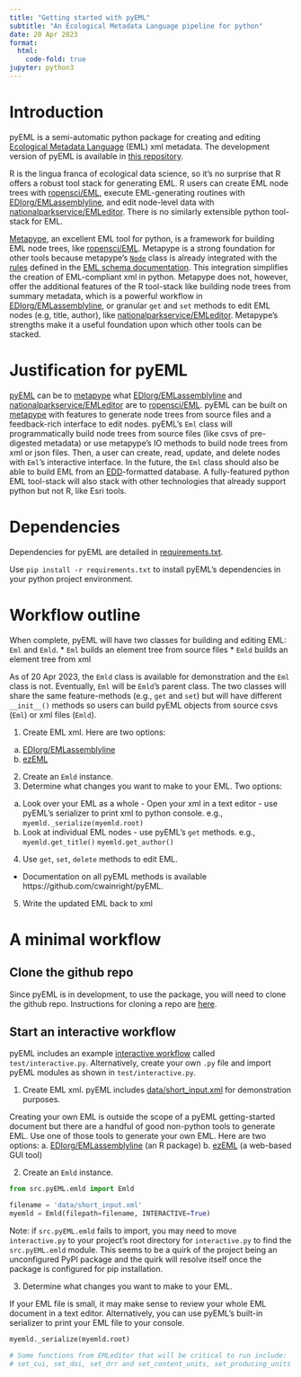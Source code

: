 ```yaml
---
title: "Getting started with pyEML"
subtitle: "An Ecological Metadata Language pipeline for python"
date: 20 Apr 2023
format:
  html:
    code-fold: true
jupyter: python3
---
```

# Introduction
pyEML is a semi-automatic python package for creating and editing [Ecological Metadata Language](https://eml.ecoinformatics.org/) (EML) xml metadata. The development version of pyEML is available in [this repository](https://github.com/cwainright/pyEML).

R is the lingua franca of ecological data science, so it's no surprise that R offers a robust tool stack for generating EML. R users can create EML node trees with [ropensci/EML](https://github.com/ropensci/EML), execute EML-generating routines with [EDIorg/EMLassemblyline](https://github.com/EDIorg/EMLassemblyline), and edit node-level data with [nationalparkservice/EMLeditor](https://github.com/nationalparkservice/EMLeditor). There is no similarly extensible python tool-stack for EML.

[Metapype](https://github.com/PASTAplus/metapype-eml), an excellent EML tool for python, is a framework for building EML node trees, like [ropensci/EML](https://github.com/ropensci/EML). Metapype is a strong foundation for other tools because metapype's [`Node`](https://github.com/PASTAplus/metapype-eml/blob/master/src/metapype/model/node.py) class is already integrated with the [rules](https://github.com/PASTAplus/metapype-eml/blob/master/src/metapype/eml/rules.json) defined in the [EML schema documentation](https://eml.ecoinformatics.org/schema/). This integration simplifies the creation of EML-compliant xml in python. Metapype does not, however, offer the additional features of the R tool-stack like building node trees from summary metadata, which is a powerful workflow in [EDIorg/EMLassemblyline](https://github.com/EDIorg/EMLassemblyline), or granular `get` and `set` methods to edit EML nodes (e.g, title, author), like [nationalparkservice/EMLeditor](https://github.com/nationalparkservice/EMLeditor). Metapype's strengths make it a useful foundation upon which other tools can be stacked.

# Justification for pyEML
[pyEML](https://github.com/cwainright/pyEML) can be to [metapype](https://github.com/PASTAplus/metapype-eml) what [EDIorg/EMLassemblyline](https://github.com/EDIorg/EMLassemblyline) and [nationalparkservice/EMLeditor](https://github.com/nationalparkservice/EMLeditor) are to [ropensci/EML](https://github.com/ropensci/EML). pyEML can be built on [metapype](https://github.com/PASTAplus/metapype-eml) with features to generate node trees from source files and a feedback-rich interface to edit nodes. pyEML's `Eml` class will programmatically build node trees from source files (like csvs of pre-digested metadata) or use metapype's IO methods to build node trees from xml or json files. Then, a user can create, read, update, and delete nodes with `Eml`'s interactive interface. In the future, the `Eml` class should also be able to build EML from an [EDD](https://www.epa.gov/sites/default/files/2016-01/documents/r2comprehensivemanual_sept2015.pdf)-formatted database. A fully-featured python EML tool-stack will also stack with other technologies that already support python but not R, like Esri tools.

# Dependencies
Dependencies for pyEML are detailed in [requirements.txt](https://github.com/cwainright/pyEML/blob/main/requirements.txt).

Use `pip install -r requirements.txt` to install pyEML's dependencies in your python project environment.

# Workflow outline
When complete, pyEML will have two classes for building and editing EML: `Eml` and `Emld`.
* `Eml` builds an element tree from source files
* `Emld` builds an element tree from xml

As of 20 Apr 2023, the `Emld` class is available for demonstration and the `Eml` class is not. Eventually, `Eml` will be `Emld`'s parent class. The two classes will share the same feature-methods (e.g., `get` and `set`) but will have different `__init__()` methods so users can build pyEML objects from source csvs (`Eml`) or xml files (`Emld`).

1. Create EML xml. Here are two options:
  a. [EDIorg/EMLassemblyline](https://github.com/EDIorg/EMLassemblyline)
  b. [ezEML](https://ezeml.edirepository.org/eml/)
2. Create an `Emld` instance.
3. Determine what changes you want to make to your EML. Two options:
  a. Look over your EML as a whole
    - Open your xml in a text editor
    - use pyEML's serializer to print xml to python console. e.g.,
      `myemld._serialize(myemld.root)`
  b. Look at individual EML nodes
    - use pyEML's `get` methods. e.g.,
      `myemld.get_title()`
      `myemld.get_author()`
4. Use `get`, `set`, `delete` methods to edit EML.
  * Documentation on all pyEML methods is available https://github.com/cwainright/pyEML.
5. Write the updated EML back to xml

# A minimal workflow

## Clone the github repo
Since pyEML is in development, to use the package, you will need to clone the github repo. Instructions for cloning a repo are [here](https://docs.github.com/en/repositories/creating-and-managing-repositories/cloning-a-repository).

## Start an interactive workflow
pyEML includes an example [interactive workflow](https://github.com/cwainright/pyEML/tree/main/test) called `test/interactive.py`. Alternatively, create your own `.py` file and import pyEML modules as shown in `test/interactive.py`.

1. Create EML xml.
pyEML includes [data/short_input.xml](https://github.com/cwainright/pyEML/tree/main/data) for demonstration purposes.

Creating your own EML is outside the scope of a pyEML getting-started document but there are a handful of good non-python tools to generate EML. Use one of those tools to generate your own EML. Here are two options:
  a. [EDIorg/EMLassemblyline](https://github.com/EDIorg/EMLassemblyline) (an R package)
  b. [ezEML](https://ezeml.edirepository.org/eml/) (a web-based GUI tool)

2. Create an `Emld` instance.
```python
from src.pyEML.emld import Emld

filename = 'data/short_input.xml'
myemld = Emld(filepath=filename, INTERACTIVE=True)
```

Note: if `src.pyEML.emld` fails to import, you may need to move `interactive.py` to your project's root directory for `interactive.py` to find the `src.pyEML.emld` module. This seems to be a quirk of the project being an unconfigured PyPI package and the quirk will resolve itself once the package is configured for pip installation.

3. Determine what changes you want to make to your EML.

If your EML file is small, it may make sense to review your whole EML document in a text editor. Alternatively, you can use pyEML's built-in serializer to print your EML file to your console.
```python
myemld._serialize(myemld.root)
```

```python
# Some functions from EMLeditor that will be critical to run include:
# set_cui, set_doi, set_drr and set_content_units, set_producing_units (with more to come soon).
```